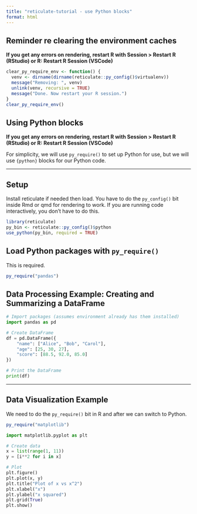```yaml
---
title: "reticulate-tutorial - use Python blocks"
format: html
---
```


## Reminder re clearing the environment caches

**If you get any errors on rendering, restart R with Session > Restart R (RStudio) or R: Restart R Session (VSCode)**

```r
clear_py_require_env <- function() {
  venv <- dirname(dirname(reticulate::py_config()$virtualenv))
  message("Removing: ", venv)
  unlink(venv, recursive = TRUE)
  message("Done. Now restart your R session.")
}
clear_py_require_env()
```


## Using Python blocks

**If you get any errors on rendering, restart R with Session > Restart R (RStudio) or R: Restart R Session (VSCode)**

For simplicity, we will use `py_require()` to set up Python for use, but we will use `{python}` blocks for our Python code.

---

## Setup

Install reticulate if needed then load. You have to do the `py_config()` bit inside Rmd or qmd for rendering to work. If you are running code interactively, you don't have to do this.

```r
library(reticulate)
py_bin <- reticulate::py_config()$python
use_python(py_bin, required = TRUE)
```

## Load Python packages with `py_require()`

This is required.

```r
py_require("pandas")
```


## Data Processing Example: Creating and Summarizing a DataFrame

```python
# Import packages (assumes environment already has them installed)
import pandas as pd

# Create DataFrame
df = pd.DataFrame({
    "name": ["Alice", "Bob", "Carol"],
    "age": [25, 30, 27],
    "score": [88.5, 92.0, 85.0]
})

# Print the DataFrame
print(df)
```

---

## Data Visualization Example

We need to do the `py_require()` bit in R and after we can switch to Python.

```r
py_require("matplotlib")
```

```python
import matplotlib.pyplot as plt

# Create data
x = list(range(1, 11))
y = [i**2 for i in x]

# Plot
plt.figure()
plt.plot(x, y)
plt.title("Plot of x vs x^2")
plt.xlabel("x")
plt.ylabel("x squared")
plt.grid(True)
plt.show()
```

